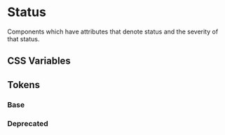 
<Meta title="Theme/Characteristics/Status" />

# Status

Components which have attributes that denote status and the severity of that status.

## CSS Variables

## Tokens

### Base

<Canvas>
  <Story name="Base">
    <DocGrid>
      <ColorBlock colorVar="--salt-status-info-foreground" />
      <ColorBlock colorVar="--salt-status-error-foreground" />
      <ColorBlock colorVar="--salt-status-warning-foreground" />
      <ColorBlock colorVar="--salt-status-success-foreground" />
      <ColorBlock colorVar="--salt-status-static-foreground" />
      <ColorBlock colorVar="--salt-status-positive-foreground" />
      <ColorBlock colorVar="--salt-status-negative-foreground" />
      <ColorBlock colorVar="--salt-status-info-borderColor" />
      <ColorBlock colorVar="--salt-status-error-borderColor" />
      <ColorBlock colorVar="--salt-status-warning-borderColor" />
      <ColorBlock colorVar="--salt-status-success-borderColor" />
      <ColorBlock colorVar="--salt-status-error-background" />
      <ColorBlock colorVar="--salt-status-warning-background" />
      <ColorBlock colorVar="--salt-status-success-background" />
      <ColorBlock colorVar="--salt-status-info-background" />
      <ColorBlock colorVar="--salt-status-error-background-selected" />
      <ColorBlock colorVar="--salt-status-warning-background-selected" />
      <ColorBlock colorVar="--salt-status-success-background-selected" />
    </DocGrid>
  </Story>
</Canvas>

### Deprecated

<Canvas>
  <Story name="Emphasized">
    <DocGrid withNotes>
      <ColorBlock
        colorVar="--salt-status-info-background-emphasize"
        replacementToken="--salt-status-info-background"
      />
      <ColorBlock
        colorVar="--salt-status-error-background-emphasize"
        replacementToken="--salt-status-error-background"
      />
      <ColorBlock
        colorVar="--salt-status-warning-background-emphasize"
        replacementToken="--salt-status-warning-background"
      />
      <ColorBlock
        colorVar="--salt-status-success-background-emphasize"
        replacementToken="--salt-status-success-background"
      />
      <ColorBlock
        colorVar="--salt-status-info-foreground-disabled"
        replacementToken="#2670A9B3"
      />
      <ColorBlock
        colorVar="--salt-status-error-foreground-disabled"
        replacementToken="#E32B16B3"
      />
      <ColorBlock
        colorVar="--salt-status-warning-foreground-disabled"
        replacementToken="#EA7319B3"
      />
      <ColorBlock
        colorVar="--salt-status-success-foreground-disabled"
        replacementToken="#24874BB3"
      />
      <ColorBlock
        colorVar="--salt-status-static-foreground-disabled"
        replacementToken="#61656E | #B4B7BE"
      />
      <ColorBlock
        colorVar="--salt-status-positive-foreground-disabled"
        replacementToken="#3CAB60B3 | #0C5D2EB3"
      />
      <ColorBlock
        colorVar="--salt-status-negative-foreground-disabled"
        replacementToken="#FF5942B3 | #A6150BB3"
      />
      <ColorBlock
        colorVar="--salt-status-info-borderColor-disabled"
        replacementToken="#2670A966"
      />
      <ColorBlock
        colorVar="--salt-status-error-borderColor-disabled"
        replacementToken="#E32B1666"
      />
      <ColorBlock
        colorVar="--salt-status-warning-borderColor-disabled"
        replacementToken="#EA731966"
      />
      <ColorBlock
        colorVar="--salt-status-success-borderColor-disabled"
        replacementToken="#24874B66"
      />
    </DocGrid>
  </Story>
</Canvas>
